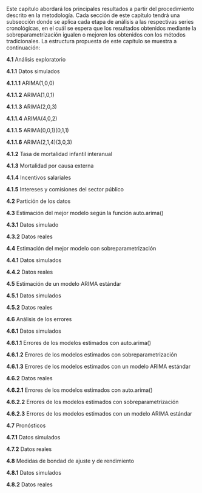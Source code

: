 Este capítulo abordará los principales resultados a partir del procedimiento descrito en la metodología. Cada sección de este capítulo tendrá una subsección donde se aplica cada etapa de análisis a las respectivas series cronológicas, en el cuál se espera que los resultados obtenidos mediante la sobreparametrización igualen o mejoren los obtenidos con los métodos tradicionales. La estructura propuesta de este capítulo se muestra a continuación:

**4.1** Análisis exploratorio

**4.1.1** Datos simulados 

**4.1.1.1** ARIMA(1,0,0) 

**4.1.1.2** ARIMA(1,0,1) 

**4.1.1.3** ARIMA(2,0,3) 

**4.1.1.4** ARIMA(4,0,2) 

**4.1.1.5** ARIMA(0,0,1)(0,1,1) 

**4.1.1.6** ARIMA(2,1,4)(3,0,3) 

**4.1.2** Tasa de mortalidad infantil interanual 

**4.1.3** Mortalidad por causa externa 

**4.1.4** Incentivos salariales 

**4.1.5** Intereses y comisiones del sector público 

**4.2** Partición de los datos

**4.3** Estimación del mejor modelo según la función auto.arima()

**4.3.1** Datos simulado

**4.3.2** Datos reales

**4.4** Estimación del mejor modelo con sobreparametrización

**4.4.1** Datos simulados

**4.4.2** Datos reales

**4.5** Estimación de un modelo ARIMA estándar

**4.5.1** Datos simulados

**4.5.2** Datos reales

**4.6** Análisis de los errores

**4.6.1** Datos simulados

**4.6.1.1** Errores de los modelos estimados con auto.arima()

**4.6.1.2** Errores de los modelos estimados con sobreparametrización

**4.6.1.3** Errores de los modelos estimados con un modelo ARIMA estándar

**4.6.2** Datos reales 

**4.6.2.1** Errores de los modelos estimados con auto.arima() 

**4.6.2.2** Errores de los modelos estimados con sobreparametrización 

**4.6.2.3** Errores de los modelos estimados con un modelo ARIMA estándar

**4.7** Pronósticos

**4.7.1** Datos simulados

**4.7.2** Datos reales

**4.8** Medidas de bondad de ajuste y de rendimiento

**4.8.1** Datos simulados

**4.8.2** Datos reales